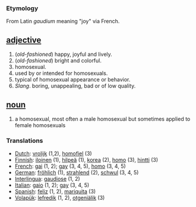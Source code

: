 === Etymology ===
From Latin ''gaudium'' meaning "joy" via French.

== [[adjective]] ==
#(''old-fashioned'') happy, joyful and lively.
#(''old-fashioned'') bright and colorful.
#homosexual.
#used by or intended for homosexuals.
#typical of homosexual appearance or behavior. 
#''Slang''. boring, unappealing, bad or of low quality.


== [[noun]] ==
#a homosexual, most often a male homosexual but sometimes applied to female homosexuals

=== Translations ===
*[[Dutch]]: [[vrolijk]] (1,2), [[homofiel]] (3)
*[[Finnish]]: [[iloinen]] (1), [[hilpeä]] (1), [[korea]] (2), [[homo]] (3), [[hintti]] (3)
*[[French]]: [[gai]] (1, 2); [[gay]] (3, 4, 5), [[homo]] (3, 4, 5)
*[[German]]: [[fröhlich]] (1), [[strahlend]] (2), [[schwul]] (3, 4, 5)
*[[Interlingua]]: [[gaudiose]] (1, 2)
*[[Italian]]: [[gaio]] (1, 2); [[gay]] (3, 4, 5)
*[[Spanish]]: [[feliz]] (1, 2), [[mariquita]] (3)
*[[Volapük]]: [[lefredik]] (1, 2), [[otgeniälik]] (3)
